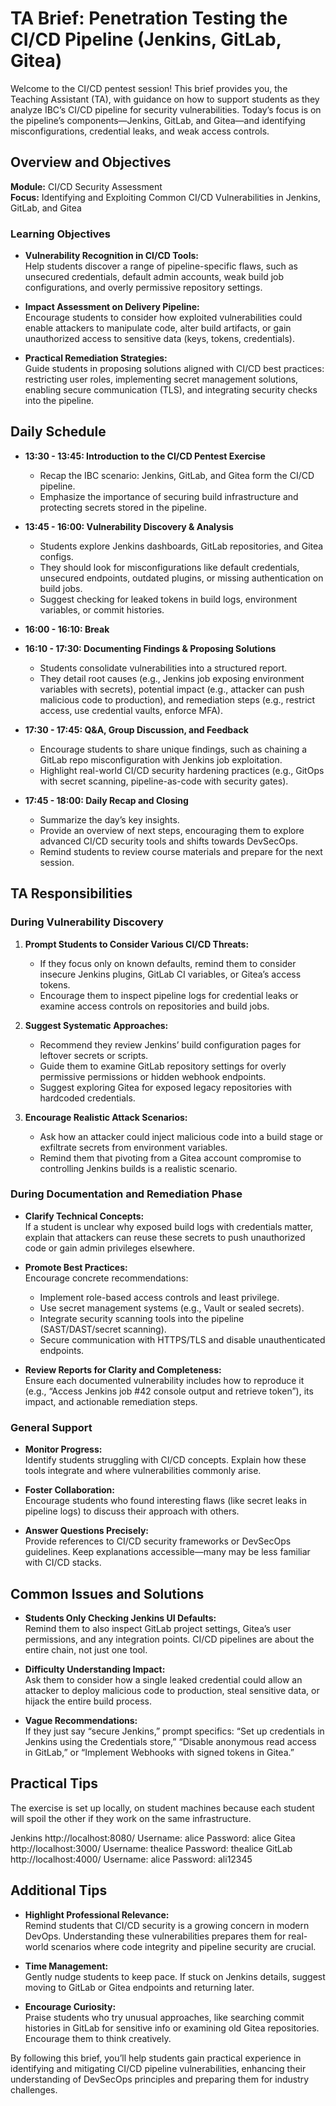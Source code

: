 # TA Brief: Penetration Testing the CI/CD Pipeline (Jenkins, GitLab, Gitea)

Welcome to the CI/CD pentest session! This brief provides you, the Teaching Assistant (TA), with guidance on how to support students as they analyze IBC’s CI/CD pipeline for security vulnerabilities. Today’s focus is on the pipeline’s components—Jenkins, GitLab, and Gitea—and identifying misconfigurations, credential leaks, and weak access controls.

## Overview and Objectives

**Module:** CI/CD Security Assessment  
**Focus:** Identifying and Exploiting Common CI/CD Vulnerabilities in Jenkins, GitLab, and Gitea

### Learning Objectives

- **Vulnerability Recognition in CI/CD Tools:**  
  Help students discover a range of pipeline-specific flaws, such as unsecured credentials, default admin accounts, weak build job configurations, and overly permissive repository settings.

- **Impact Assessment on Delivery Pipeline:**  
  Encourage students to consider how exploited vulnerabilities could enable attackers to manipulate code, alter build artifacts, or gain unauthorized access to sensitive data (keys, tokens, credentials).

- **Practical Remediation Strategies:**  
  Guide students in proposing solutions aligned with CI/CD best practices: restricting user roles, implementing secret management solutions, enabling secure communication (TLS), and integrating security checks into the pipeline.

## Daily Schedule

- **13:30 - 13:45: Introduction to the CI/CD Pentest Exercise**

  - Recap the IBC scenario: Jenkins, GitLab, and Gitea form the CI/CD pipeline.
  - Emphasize the importance of securing build infrastructure and protecting secrets stored in the pipeline.

- **13:45 - 16:00: Vulnerability Discovery & Analysis**

  - Students explore Jenkins dashboards, GitLab repositories, and Gitea configs.
  - They should look for misconfigurations like default credentials, unsecured endpoints, outdated plugins, or missing authentication on build jobs.
  - Suggest checking for leaked tokens in build logs, environment variables, or commit histories.

- **16:00 - 16:10: Break**

- **16:10 - 17:30: Documenting Findings & Proposing Solutions**

  - Students consolidate vulnerabilities into a structured report.
  - They detail root causes (e.g., Jenkins job exposing environment variables with secrets), potential impact (e.g., attacker can push malicious code to production), and remediation steps (e.g., restrict access, use credential vaults, enforce MFA).

- **17:30 - 17:45: Q&A, Group Discussion, and Feedback**

  - Encourage students to share unique findings, such as chaining a GitLab repo misconfiguration with Jenkins job exploitation.
  - Highlight real-world CI/CD security hardening practices (e.g., GitOps with secret scanning, pipeline-as-code with security gates).

- **17:45 - 18:00: Daily Recap and Closing**
  - Summarize the day’s key insights.
  - Provide an overview of next steps, encouraging them to explore advanced CI/CD security tools and shifts towards DevSecOps.
  - Remind students to review course materials and prepare for the next session.

## TA Responsibilities

### During Vulnerability Discovery

1. **Prompt Students to Consider Various CI/CD Threats:**

   - If they focus only on known defaults, remind them to consider insecure Jenkins plugins, GitLab CI variables, or Gitea’s access tokens.
   - Encourage them to inspect pipeline logs for credential leaks or examine access controls on repositories and build jobs.

2. **Suggest Systematic Approaches:**

   - Recommend they review Jenkins’ build configuration pages for leftover secrets or scripts.
   - Guide them to examine GitLab repository settings for overly permissive permissions or hidden webhook endpoints.
   - Suggest exploring Gitea for exposed legacy repositories with hardcoded credentials.

3. **Encourage Realistic Attack Scenarios:**
   - Ask how an attacker could inject malicious code into a build stage or exfiltrate secrets from environment variables.
   - Remind them that pivoting from a Gitea account compromise to controlling Jenkins builds is a realistic scenario.

### During Documentation and Remediation Phase

- **Clarify Technical Concepts:**  
  If a student is unclear why exposed build logs with credentials matter, explain that attackers can reuse these secrets to push unauthorized code or gain admin privileges elsewhere.

- **Promote Best Practices:**  
  Encourage concrete recommendations:

  - Implement role-based access controls and least privilege.
  - Use secret management systems (e.g., Vault or sealed secrets).
  - Integrate security scanning tools into the pipeline (SAST/DAST/secret scanning).
  - Secure communication with HTTPS/TLS and disable unauthenticated endpoints.

- **Review Reports for Clarity and Completeness:**  
  Ensure each documented vulnerability includes how to reproduce it (e.g., “Access Jenkins job #42 console output and retrieve token”), its impact, and actionable remediation steps.

### General Support

- **Monitor Progress:**  
  Identify students struggling with CI/CD concepts. Explain how these tools integrate and where vulnerabilities commonly arise.

- **Foster Collaboration:**  
  Encourage students who found interesting flaws (like secret leaks in pipeline logs) to discuss their approach with others.

- **Answer Questions Precisely:**  
  Provide references to CI/CD security frameworks or DevSecOps guidelines. Keep explanations accessible—many may be less familiar with CI/CD stacks.

## Common Issues and Solutions

- **Students Only Checking Jenkins UI Defaults:**  
  Remind them to also inspect GitLab project settings, Gitea’s user permissions, and any integration points. CI/CD pipelines are about the entire chain, not just one tool.

- **Difficulty Understanding Impact:**  
  Ask them to consider how a single leaked credential could allow an attacker to deploy malicious code to production, steal sensitive data, or hijack the entire build process.

- **Vague Recommendations:**  
  If they just say “secure Jenkins,” prompt specifics: “Set up credentials in Jenkins using the Credentials store,” “Disable anonymous read access in GitLab,” or “Implement Webhooks with signed tokens in Gitea.”

## Practical Tips

The exercise is set up locally, on student machines because each student will spoil the other if they work on the same infrastructure.

Jenkins http://localhost:8080/
Username: alice
Password: alice
Gitea http://localhost:3000/
Username: thealice
Password: thealice
GitLab http://localhost:4000/
Username: alice
Password: ali12345

## Additional Tips

- **Highlight Professional Relevance:**  
  Remind students that CI/CD security is a growing concern in modern DevOps. Understanding these vulnerabilities prepares them for real-world scenarios where code integrity and pipeline security are crucial.

- **Time Management:**  
  Gently nudge students to keep pace. If stuck on Jenkins details, suggest moving to GitLab or Gitea endpoints and returning later.

- **Encourage Curiosity:**  
  Praise students who try unusual approaches, like searching commit histories in GitLab for sensitive info or examining old Gitea repositories. Encourage them to think creatively.

By following this brief, you’ll help students gain practical experience in identifying and mitigating CI/CD pipeline vulnerabilities, enhancing their understanding of DevSecOps principles and preparing them for industry challenges.
